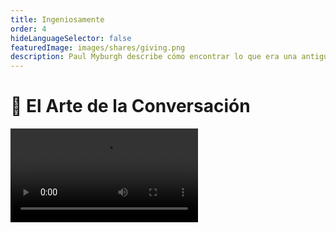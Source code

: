```yaml
---
title: Ingeniosamente
order: 4
hideLanguageSelector: false
featuredImage: images/shares/giving.png
description: Paul Myburgh describe cómo encontrar lo que era una antigua comunidad en una forma futura a través de una conversación horizontal, una escucha profunda y un enfoque fundamental de las relaciones.
---
```


# 💬 El Arte de la Conversación

<Video src="https://www.youtube-nocookie.com/embed/CCYw0QVoB_U" />

Este documental presenta a Paul Myburgh, autor de *El Invierno De Los Bosquimanos Ha Llegado*, quien pasó siete años viviendo con los Bosquimanos !Gwi Kalahari, explorando la conversación antigua y el ser.

## ¿Cómo encaja en Kernel?

Hay muchos puntos importantes aquí para las conversaciones que tendremos en Kernel y más allá. 

<Process>

**"La calidad de la escucha determina la calidad del habla."**

"Cuando la gente está escuchando, me veo obligado a decir más verdad."

Debemos aspirar a sumas positivas, conversaciones horizontales (9:14 en el video).

<Box>

**Conversaciones horizontales:** diálogo interactivo entre pares. Los participantes comparten confianza, viviendo dentro del mismo contexto. Las conversaciones continúan y se pueden retomar mañana, la próxima semana o algún tiempo después. Se comparte mucho más significado.

> "Tengo mucho respeto por las personas que piensan como hablan, y que se detienen para pensar y adjuntar **el significado que importa**."

**Conversaciones verticales:** Cada persona habla para expresar su punto de vista, no para construir sobre la otra. Se convierte en una competencia porque estás pensando en qué decir en lugar de escuchar. No permite que uno escuche o hable verdaderamente. Se comparte menos significado.

</Box>

Hacer mejores preguntas escuchando más profundamente

<Box>

¿Qué tipo de **discurso** realmente tiene **valor**?

</Box>

</Process>

## Resumen

> "Vivimos en un mundo en el que se ha convertido en la moda lanzar estas lindas frases el uno al otro y pensar que sabemos cosas. Hacemos preguntas sin realmente querer la respuesta; todo lo que buscamos es una solución rápida; una solución conceptual a una curiosidad que realmente no importa porque es solo una fantasía pasajera. ¡No vivimos en un mundo donde tenemos conversaciones sobre cosas que realmente importan! Me refiero a exploraciones interminables de la verdad fuera de nosotros mismos..."

¿Cuál es la verdad fuera de ti? ¿Cómo podrías crear herramientas abiertas que animen a las personas a explorar tales ideas y conectarse de maneras verdaderamente significativas?

> "Tenemos mil alternativas por cada fundamento, y pasamos gran parte de nuestras vidas preocupados por esas alternativas. Nuestras vidas, por lo tanto, tienden a estar mucho más **ligadas incidentalmente** en lugar de **relacionadas fundamentalmente**. Así expresamos nuestra separación: del mundo natural, de los fundamentos, del cosmos".

Este es un juego lingüístico profundo: todos nos encontramos atrapados en tareas aparentemente insignificantes que constantemente se interponen en el camino de esa cosa realmente profunda que has querido aprender o hacer. ¿Por qué es esto? ¿Cómo podemos mover más de nuestra existencia diaria hacia aquello que no está atado y aprisionado en trivialidades, sino más bien relacionado fundamentalmente con todo lo que nos rodea? ¿No es eso lo que hace una web?

<Flash>

<Card>

P: ¿Qué tipo de conversaciones construimos juntos en Kernel?

R: Horizontales

</Card>

</Flash>


> "Eché de menos la **Verdadera Voz**". 

¿Qué es Verdadera Voz? Lo has escuchado alguna vez?

> "La gente escucha. Hay pausas entre hablar que están llenas de pensamiento y comprensión".

¿Qué tan cómodo te sientes con el silencio? ¿No es esta realmente la medida del compañerismo? ¿Qué tan cómodos son los silencios?

> "La conversación moderna no da espacio para que las palabras se asienten en el oyente \[...\] Tengo mucho respeto por las personas que piensan mientras hablan, y que se detienen a pensar y adjuntar **el significado que importa**."

### La Sed por la Verdad

¿Cómo puedes cultivar el espacio dentro de ti requerido para escuchar bien? ¿Qué significa realmente dar un significado consciente a las palabras que dices o escribes? ¿Cómo se amplifica esto cuando esas palabras son código ejecutable?

> "El habla de uno debe estar moldeada por la calidad del oyente. Entonces, cuando me escuchas, me veo obligado a hablar con más sentido. Me veo obligado a decir más la verdad. En muchas conversaciones modernas, nadie está escuchando, a nadie le importa lo que dicen [...] La calidad de la escucha determina la calidad del habla."

¿Cómo podemos construir herramientas y espacios digitales que fomenten la escucha de alta calidad, en lugar de solo una autopromoción sin sentido?

> "Vas más allá de la sed y comprendes que no existe la sed. O tienes agua o no tienes agua. Y en el medio no hay nada".

¿Cuáles son los anhelos ficticios en tu vida? ¿Cómo podrías llegar a su opuesto para ver cuán vacíos son realmente el miedo y el anhelo?

### Viejos Regalos de Nuevo

> "La humanidad moderna no aprende siendo dotada. Nuestro camino es otro. Estamos constituidos para hacer preguntas. Para nosotros, conocer es algo que se logra con esfuerzo, con libre albedrío. La tarea del ser humano moderno es buscar y encontrar conocimiento de forma clara y definitiva. No información conceptual barata, sino el conocimiento de las cosas en sí mismas. Me refiero a **conocimiento perceptivo.** No ideas rápidas, sino el conocimiento real de las cosas. Sin obsequios, sin soluciones rápidas. Un largo camino. Cada alma humana dando cada paso.

¿Puedes recordar momentos de tu vida en los que "simplemente sabías" algo? ¿Cuál era la calidad y la textura de ese saber? ¿Cómo podemos cultivar más de eso en nuestras vidas y cómo podemos construir productos que ayuden a "toda alma humana a dar [incluso] un solo paso" más cerca de sus propias verdades?

<Flash>

<Card>

P: ¿Qué se requiere para cocrear conversaciones horizontales?

R: Escucha clara.

</Card>

</Flash>

> "Cada vez más veo el valor en conversaciones humanas: el valor de lo que surge entre nosotros cuando hablamos en verdad con lo que tenemos y lo que buscamos. Todos nosotros. Cuando veo esta conversación humana que **debe** surgir de nuevo, hay algo más que se pide aquí, y es que los seres humanos comencemos a conversar por nosotros mismos, y con nosotros mismos, para que podamos, una vez más, **encontrar las antiguas forma de comunidad en sus formas futuras**. Solo surgirá de una conversación sobre lo que sabemos y lo que deseamos saber".

Esta noción de "lo que deseamos saber" nos lleva a una [historia sorprendente](https://publicism.info/science/machines/9.html) sobre otro par de opuestos complementarios: la inteligencia artificial y el aumento de la inteligencia. Es una historia que revela cómo ahora se entiende que el futuro de la búsqueda es una conversación: un diálogo continuo sobre la tensión entre la automatización y el aumento de la experiencia humana. Lo más fascinante es que

> La interacción humano-máquina es una forma de conversación, un proceso dinámico, en el que los participantes aprenden unos de otros.

<InfoBlock>

<Box>

**Diálogo**

![David Bohm](/images/mod0-img/david_bohm_and_jiddu_krishnamurti.jpg)

David Bohm fue uno de los físicos teóricos más importantes del siglo XX. También fue un amigo cercano de Jiddu Krishnamurti.

"Con esta conciencia coherente común tenemos un nuevo tipo de inteligencia capaz de pensar juntos. Tenemos que empezar con personas que estén lo suficientemente abiertas para iniciar el diálogo".

<Aligner center>
<Button to="https://www.bohmdialogue.org/#bohmdialogue">Participar</Button>
</Aligner>

</Box>

</InfoBlock>
